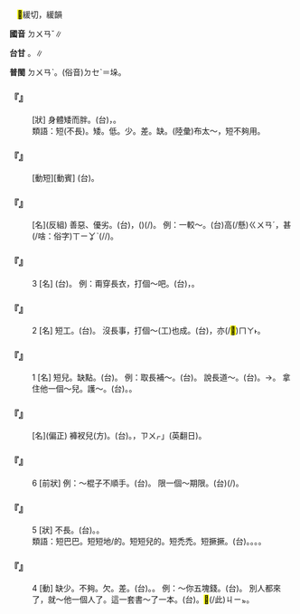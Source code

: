 
=={{ruby|短|ㄉㄨㄢˇ}}==

　<mark>&#xf94fc;</mark>緩切，緩韻

'''國音''' <rt>ㄉㄨㄢˇ</rt>∥

'''台甘''' {{ruby|(文)|ㄉㄨㄢˋ}}。{{ruby|(語)|ㄉㆤˋ}}∥

'''普閩''' <rt>ㄉㄨㄢˋ</rt>。(俗音)<rt>ㄉㆤˋ</rt>＝垛。

    

==='''『{{ruby|短|ㄉㄨㄢˇ}}{{ruby|粗|ㄘㄨ}}{{ruby|兒|ㄦ}}』'''===
: [狀] 身體矮而胖。(台){{ruby|矮|ㄨㆤˋ}}{{ruby|/|ㆤˋ}}{{ruby|肥|ㄅㄨㄧˊ}}，{{ruby|矮|ㄨㆤˋ}}{{ruby|/|ㆤˋ}}{{ruby|頓|ㄉㆭ˪}}{{ruby|矮|ㄨㆤˋ}}{{ruby|/|ㆤˋ}}{{ruby|頓|ㄉㆭ˪}}。
:類語：短(不長)。矮。低。少。差。缺。{{ruby|促|ㄘㄨˊ}}(陸彙)布太～，短不夠用。
:
    

==='''『{{ruby|護|ㄏㄨˋ}}{{ruby|短|ㄉㄨㄢˇ}}』'''===
: [動短][動賓] (台){{ruby|掩|ㆰ}}{{ruby|蓋|ㄎㆰ˪}}{{ruby|缺|ㄎㄨㄚㆵ}}{{ruby|點|ㄉㄧㆰˋ}}。
    

==='''『{{ruby|短|ㄉㄨㄢˇ}}{{ruby|長|ㄔㄤˊ}}』'''===
: [名](反組) 善惡、優劣。(台){{ruby|好|ㄏㄜˋ}}{{ruby|歹|ㄆㆮˋ}}{{ruby|/|ㄆㄞˋ}}，({{ruby|技|ㄍㄧ}}{{ruby|術|ㄙㄨㆵ ͘}}){{ruby|高|ㄍㄨㄢˊ}}{{ruby|低|ㄍㆤ˫}}(/{{ruby|懸|ㄍㄨㄢˊ}}{{ruby|下|ㄍㆤ˫}})。 例：一較～。(台){{ruby|比|ㄅㄧ˫}}{{ruby|一|ㄐㄧㆵ ͘}}{{ruby|個|ㆤˊ}}高(/懸)<rt>ㄍㄨㄢˊ</rt>{{ruby|下|ㄍㆤ˫}}，{{ruby|看|ㄎㄨㆩ˪}}甚(/啥：俗字)<rt>ㄒㄧㆩˋ</rt>{{ruby|/|ㄙㆩˋ}}{{ruby|/|ㄒㄧㄚˋ}}{{ruby|人|ㄌㄤˊ}}{{ruby|較|ㄎㄚㆷ}}{{ruby|<mark>&#xffa55;</mark>|ㆣㄠˊ}}(/{{ruby|豪|ㆣㄠˊ}}/{{ruby|好|ㄏㄜˋ}}{{ruby|/|ㄏㆦˋ}})。
    

==='''『{{ruby|短|ㄉㄨㄢˇ}}』'''===
:3  [名] (台){{ruby|短|ㄉㆤˋ}}{{ruby|衫|ㄙㆩ}}。 例：甭穿長衣{{ruby|裳|ㄕㄤ}}，打個～吧。(台){{ruby|<mark>&#xffb49;</mark>|ㄇㄞ˪}}{{ruby|穿|ㄑㄧㄥ˫}}{{ruby|長|ㄉㆭˊ}}{{ruby|衫|ㄙㆩ}}，{{ruby|剪|ㄐㄧㄢˋ}}{{ruby|較|ㄎㄚㆷ}}{{ruby|短|ㄉㆤˋ}}{{ruby|咧|ㄌㆤ˪}}。
    

==='''『{{ruby|短|ㄉㄨㄢˇ}}』'''===
:2  [名] 短工。(台){{ruby|短|ㄉㆤˋ}}{{ruby|工|ㄍㄤ}}。 沒長事，打個～(工)也成。(台){{ruby|無|ㆠㄜˊ}}{{ruby|經|ㄍㄧㄥ}}{{ruby|驗|ㆣㄧㆰ˫}}，{{ruby|作|ㄗㄜ˪}}{{ruby|一|ㄐㄧㆵ ͘}}{{ruby|個|ㆤˊ}}{{ruby|短|ㄉㆤˋ}}{{ruby|工|ㄍㄤ}}亦(/<mark>&#xffaca;</mark>)<rt>ㄇㄚ˫</rt>{{ruby|好|ㄏㄜˋ}}。
    

==='''『{{ruby|短|ㄉㄨㄢˇ}}』'''===
:1  [名] 短兒。缺點。(台){{ruby|缺|ㄎㄨㄚㆵ}}{{ruby|點|ㄉㄧㆰˋ}}。 例：取長補～。(台){{ruby|取|ㄘㄨˋ}}{{ruby|優|ㄧㄨ}}{{ruby|點|ㄉㄧㆰˋ}}{{ruby|補|ㄅㆦˋ}}{{ruby|缺|ㄎㄨㄚㆵ}}{{ruby|點|ㄉㄧㆰˋ}}。 說長道～。(台){{ruby|講|ㄍㆲˋ}}{{ruby|人|ㄌㄤˊ}}{{ruby|好|ㄏㄜˋ}}{{ruby|講|ㄍㆲˋ}}{{ruby|人|ㄌㄤˊ}}{{ruby|歹|ㄆㆮˋ}}{{ruby|/|ㄆㄞˋ}}。→{{ruby|講|ㄍㆲˋ}}{{ruby|人|ㄌㄤˊ}}{{ruby|丌|ㆤ}}{{ruby|東|ㄉㄤ}}{{ruby|東|ㄉㄤ}}{{ruby|西|ㄙㄞ}}{{ruby|西|ㄙㄞ}}。 拿住他一個～兒。護～。(台){{ruby|掠|ㄌㄧㄚㆷ ͘}}{{ruby|著|ㄉㄧㄜㆷ ͘}}{{ruby|伊|ㄧ}}{{ruby|一|ㄐㄧㆵ ͘}}{{ruby|個|ㆤˊ}}{{ruby|缺|ㄎㄨㄚㆵ}}{{ruby|點|ㄉㄧㆰˋ}}。{{ruby|替|ㄊㄨㆤ˪}}{{ruby|/|ㄊㆤ˪}}{{ruby|人|ㄌㄤˊ}}{{ruby|蓋|ㄎㆰ˪}}{{ruby|缺|ㄎㄨㄚㆵ}}{{ruby|點|ㄉㄧㆰˋ}}。
    

==='''『{{ruby|短|ㄉㄨㄢˇ}}{{ruby|褲|ㄎㄨˋ}}』'''===
: [名](偏正) 褲衩兒(方)。(台){{ruby|內|ㄌㄞ˫}}{{ruby|褲|ㄎㆦ˪}}。{{ruby|短|ㄉㆤˋ}}{{ruby|褲|ㄎㆦ˪}}，{{ruby|「|ㄆㄤˋ}}<rt>ㄗㄨㆷ</rt>」(英翻日)。
    

==='''『{{ruby|短|ㄉㄨㄢˇ}}』'''===
:6  [前狀] 例：～棍子不順手。(台){{ruby|枴|ㄍㄨㄞˋ}}{{ruby|仔|ㄚ}}{{ruby|短|ㄉㆤˋ}}{{ruby|歹|ㄆㆮˋ}}{{ruby|/|ㄆㄞˋ}}{{ruby|<mark>&#xffb58;</mark>|ㆣㄧㄚˊ}}。 限一個～期限。(台){{ruby|限|ㄏㄢ˫}}(/{{ruby|按|ㄢ˫}}){{ruby|一|ㄐㄧㆵ ͘}}{{ruby|個|ㆤˊ}}{{ruby|短|ㄉㆤˋ}}{{ruby|期|ㄍㄧˊ}}{{ruby|間|ㄍㄢ}}。
    

==='''『{{ruby|短|ㄉㄨㄢˇ}}』'''===
:5  [狀] 不長。(台){{ruby|無|ㆠㄜˊ}}{{ruby|長|ㄉㆭˊ}}。{{ruby|短|ㄉㆤˋ}}{{ruby|短|ㄉㆤˋ}}。
:類語：短巴巴。短短地/的。短短兒的。短禿禿。短撅撅。(台){{ruby|短|ㄉㆤˋ}}{{ruby|短|ㄉㆤˋ}}。{{ruby|短|ㄉㆤˋ}}{{ruby|縮|ㄍㄧㄨㆷ}}{{ruby|縮|ㄍㄧㄨㆷ}}。{{ruby|短|ㄉㆤˋ}}{{ruby|<mark>&#xf9252;</mark>|ㄎㄨㆵ ͘}}{{ruby|<mark>&#xf9252;</mark>|ㄎㄨㆵ ͘}}。{{ruby|短|ㄉㆤˋ}}{{ruby|<mark>&#xf81d2;</mark>|ㄉㄚㆶ}}。
:
    

==='''『{{ruby|短|ㄉㄨㄢˇ}}』'''===
:4  [動] 缺少。不夠。欠。差。(台){{ruby|欠|ㄎㄧㆰ˪}}。{{ruby|減|ㄍㄧㆰˋ}}。 例：～你五塊錢。(台){{ruby|欠|ㄎㄧㆰ˪}}{{ruby|汝|ㄌㄧˋ}}{{ruby|五|ㆣㆦ˫}}{{ruby|棵|ㄎㆦ}}{{ruby|銀|ㆣㄨㄣˊ}}{{ruby|/|ㆣㄧㄣˊ}}。 別人都來了，就～他一個人了。這一套書～了一本。(台){{ruby|欠|ㄎㄧㆰ˪}}{{ruby|伊|ㄧ}}{{ruby|一|ㄐㄧㆵ ͘}}{{ruby|個|ㆤˊ}}。<mark>&#xffb50;</mark>(/此)<rt>ㄐㄧㆵ</rt>{{ruby|部|ㄆㄜ˫}}{{ruby|冊|ㄘㆤㆷ}}{{ruby|減|ㄍㄧㆰˋ}}{{ruby|一|ㄐㄧㆵ ͘}}{{ruby|本|ㄅㄨㄣˋ}}。
:
    
